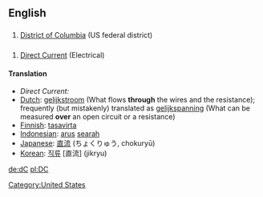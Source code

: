 ==English==
[[Category:United States]]

==={{Initialism}}===
# [[District of Columbia]] (US federal district)

==={{Abbreviation}}===
# [[Direct Current]] (Electrical)

====Translation====
*''Direct Current:''
*[[Dutch]]: [[gelijkstroom]] (What flows '''through''' the wires and the resistance); frequently (but mistakenly) translated as [[gelijkspanning]] (What can be measured '''over''' an open circuit or a resistance)
*[[Finnish]]: [[tasavirta]]
*[[Indonesian]]: [[arus]] [[arah|searah]]
*[[Japanese]]: [[直流]] (ちょくりゅう, chokuryū)
*[[Korean]]: [[직류]] [直流] (jikryu)

[[de:dC]]
[[pl:DC]]